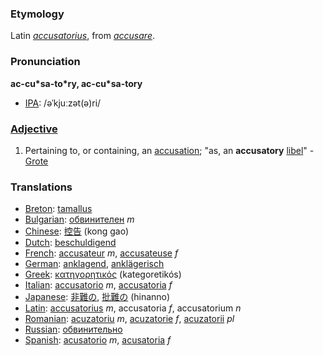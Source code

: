 ===Etymology===
Latin ''[[accusatorius]]'', from ''[[accusare]]''.
===Pronunciation===
'''ac-cu*sa-to*ry, ac-cu*sa-tory'''
*[[IPA]]: /əˈkjuːzət(ə)ri/

===[[Adjective]]===
#Pertaining to, or containing, an [[accusation]]; "as, an '''accusatory''' [[libel]]" - [[Grote]]

===Translations===
*[[Breton]]: [[tamallus]]
*[[Bulgarian]]: [[обвинителен]] ''m''
*[[Chinese]]: [[控告]] (kong gao)
*[[Dutch]]: [[beschuldigend]]
*[[French]]: [[accusateur]] ''m'', [[accusateuse]] ''f''
*[[German]]: [[anklagend]], [[anklägerisch]]
*[[Greek]]: [[κατηγορητικός]] (kategoretikós)
*[[Italian]]: [[accusatorio]] ''m'', [[accusatoria]] ''f''
*[[Japanese]]: [[非難]]の, [[批難]]の (hinanno)
*[[Latin]]: [[accusatorius]] ''m'', accusatoria ''f'', accusatorium ''n''
*[[Romanian]]: [[acuzatoriu]] ''m'', [[acuzatorie]] ''f'', [[acuzatorii]] ''pl''
*[[Russian]]: [[обвинительно]]
*[[Spanish]]: [[acusatorio]] ''m'', [[acusatoria]] ''f''